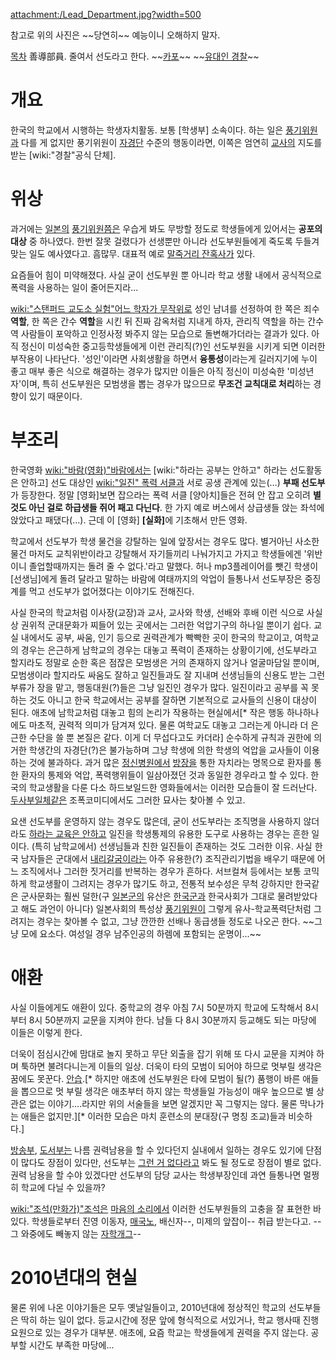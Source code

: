attachment:/Lead_Department.jpg?width=500

참고로 위의 사진은 ~~당연히~~ 예능이니 오해하지 말자.

[[목차]]
善導部員. 줄여서 선도라고 한다.
~~[[카포]]~~
~~[[유대인 경찰]]~~

= 개요 =
한국의 학교에서 시행하는 학생자치활동. 보통 [학생부] 소속이다. 하는 일은 [[풍기위원]]과 다를 게 없지만 풍기위원이 [[자경단]] 수준의 행동이라면, 이쪽은 엄연히 [[교사]]의 지도를 받는 [wiki:"경찰"공식 단체].

= 위상 =
과거에는 [[일본]]의 [[풍기위원]]쯤은 우습게 봐도 무방할 정도로 학생들에게 있어서는 '''공포의 대상''' 중 하나였다. 한번 잘못 걸렸다가 선생뿐만 아니라 선도부원들에게 죽도록 두들겨맞는 일도 예사였다고. 흠많무. 대표적 예로 [[말죽거리 잔혹사]]가 있다.

요즘들어 힘이 미약해졌다. 사실 굳이 선도부원 뿐 아니라 학교 생활 내에서 공식적으로 폭력을 사용하는 일이 줄어든지라...

[[wiki:"스탠퍼드 교도소 실험"어느 학자가 무작위로]] 성인 남녀를 선정하여 한 쪽은 죄수 '''역할''', 한 쪽은 간수 '''역할'''을 시킨 뒤 진짜 감옥처럼 지내게 하자, 관리직 역할을 하는 간수역 사람들이 포악하고 인정사정 봐주지 않는 모습으로 돌변해가더라는 결과가 있다. 아직 정신이 미성숙한 중고등학생들에게 이런 관리직(?)인 선도부원을 시키게 되면 이러한 부작용이 나타난다. '성인'이라면 사회생활을 하면서 '''융통성'''이라는게 길러지기에 누이 좋고 매부 좋은 식으로 해결하는 경우가 많지만 이들은 아직 정신이 미성숙한 '미성년자'이며, 특히 선도부원은 모범생을 뽑는 경우가 많으므로 '''무조건 교칙대로 처리'''하는 경향이 있기 때문이다.

= 부조리 =
한국영화 [[wiki:"바람(영화)"바람]]에서는 [wiki:"하라는 공부는 안하고" 하라는 선도활동은 안하고] 선도 대상인 [[wiki:"일진" 폭력 서클]]과 서로 공생 관계에 있는(…) '''부패 선도부'''가 등장한다. 정말 [영화]보면 잡으라는 폭력 서클 [양아치]들은 전혀 안 잡고 오히려 '''별 것도 아닌 걸로 하급생들 쥐어 패고 다닌다'''. 한 가지 예로 버스에서 상급생들 앉는 좌석에 앉았다고 패댔다(…). 근데 이 [영화] '''[실화]'''에 기초해서 만든 영화.

학교에서 선도부가 학생 물건을 강탈하는 일에 앞장서는 경우도 많다. 별거아닌 사소한 물건 마저도 교칙위반이라고 강탈해서 자기들끼리 나눠가지고 가지고 학생들에겐 '위반이니 졸업할때까지는 돌려 줄 수 없다.'라고 말했다. 허나 mp3플레이어를 뺏긴 학생이 [선생님]에게 돌려 달라고 말하는 바람에 여태까지의 악업이 들통나서 선도부장은 중징계를 먹고 선도부가 없어졌다는 이야기도 전해진다.

사실 한국의 학교처럼 이사장(교장)과 교사, 교사와 학생,  선배와 후배 이런 식으로 사실상 권위적 군대문화가 찌들어 있는 곳에서는 그러한 억압기구의 하나일 뿐이기 쉽다. 교실 내에서도 공부, 싸움, 인기 등으로 권력관계가 빡빡한 곳이 한국의 학교이고, 여학교의 경우는 은근하게 남학교의 경우는 대놓고 폭력이 존재하는 상황이기에, 선도부라고 할지라도 정말로 순한 혹은 점잖은 모범생은 거의 존재하지 않거나 얼굴마담일 뿐이며, 모범생이라 할지라도 싸움도 잘하고 일진들과도 잘 지내며 선생님들의 신용도 받는 그런 부류가 장을 맡고, 행동대원(?)들은 그냥 일진인 경우가 많다. 일진이라고 공부를 꼭 못하는 것도 아니고 한국 학교에서는 공부를 잘하면 기본적으로 교사들의 신용이 대상이 된다. 애초에 남학교처럼 대놓고 힘의 논리가 작용하는 현실에서[* 작은 행동 하나하나에도 마초적, 권력적 의미가 담겨져 있다. 물론 여학교도 대놓고 그러는게 아니라 더 은근한 수단을 쓸 뿐 본질은 같다. 이게 더 무섭다고도 카더라] 순수하게 규칙과 권한에 의거한 학생간의 자경단(?)은 불가능하며 그냥 학생에 의한 학생의 억압을 교사들이 이용하는 것에 불과하다. 과거 많은 [[정신병원]]에서 [[방장]]을 통한 자치라는 명목으로 환자를 통한 환자의 통제와 억압, 폭력행위들이 일삼아졌던 것과 동일한 경우라고 할 수 있다. 한국의 학교생활을 다룬 다소 하드보일드한 영화들에서는 이러한 모습들이 잘 드러난다. [[두사부일체]]같은 조폭코미디에서도 그러한 묘사는 찾아볼 수 있고.

요샌 선도부를 운영하지 않는 경우도 많은데, 굳이 선도부라는 조직명을 사용하지 않더라도 [[하라는 공부는 안하고|하라는 교육은 안하고]] 일진을 학생통제의 유용한 도구로 사용하는 경우는 흔한 일이다. (특히 남학교에서) 선생님들과 친한 일진들이 존재하는 것도 그러한 이유. 사실 한국 남자들은 군대에서 [[내리갈굼]]이라는 아주 유용한(?) 조직관리기법을 배우기 때문에 어느 조직에서나 그러한 짓거리를 반복하는 경우가 흔하다. 서브컬쳐 등에서는 보통 코믹하게 학교생활이 그려지는 경우가 많기도 하고, 전통적 보수성은 무척 강하지만 한국같은 군사문화는 훨씬 덜한(구 [[일본군]]의 유산은 [[한국군]]과 한국사회가 그대로 물려받았다고 해도 과언이 아니다) 일본사회의 특성상 [[풍기위원]]이 그렇게 유사-학교폭력단처럼 그려지는 경우는 찾아볼 수 없고, 그냥 깐깐한 선배나 동급생들 정도로 나오곤 한다. ~~그냥 모에 요소다. 여성일 경우 남주인공의 하렘에 포함되는 운명이...~~

= 애환 =
사실 이들에게도 애환이 있다. 중학교의 경우 아침 7시 50분까지 학교에 도착해서 8시부터 8시 50분까지 교문을 지켜야 한다. 남들 다 8시 30분까지 등교해도 되는 마당에 이들은 이렇게 한다.

더욱이 점심시간에 맘대로 놀지 못하고 무단 외출을 잡기 위해 또 다시 교문을 지켜야 하며 툭하면 불려다니는게 이들의 일상. 더욱이 타의 모범이 되어야 하므로 멋부릴 생각은 꿈에도 못꾼다. [[안습]].[* 하지만 애초에 선도부원은 타에 모범이 될(?) 품행이 바른 애들을 뽑으므로 멋 부릴 생각은 애초부터 하지 않는 학생들일 가능성이 매우 높으므로 별 상관은 없는 이야기....라지만 위의 서술들을 보면 알겠지만 꼭 그렇지는 않다. 물론 막나가는 애들은 없지만.][* 이러한 모습은 마치 훈련소의 분대장(구 명칭 조교)들과 비슷하다.]

[[방송부]], [[도서부]]는 나름 권력남용을 할 수 있다던지 실내에서 일하는 경우도 있기에 단점이 많다도 장점이 있다만, 선도부는 [[그런 거 없다]]라고 봐도 될 정도로 장점이 별로 없다. 권력 남용을 할 수야 있겠다만 선도부의 담당 교사는 학생부장인데 과연 들통나면 멀쩡히 학교에 다닐 수 있을까? 

[[wiki:"조석(만화가)"조석]]은 [[마음의 소리]]에서 이러한 선도부원들의 고충을 잘 표현한 바 있다. 학생들로부터 진영 이동자, [[매국노]], 배신자--, 미제의 앞잡이-- 취급 받는다고. --그 와중에도 빼놓지 않는 [[자학]]개그--

= '''2010년대의 현실''' =
물론 위에 나온 이야기들은 모두 옛날일들이고, 2010년대에 정상적인 학교의 선도부들은 딱히 하는 일이 없다. 등교시간에 정문 앞에 형식적으로 서있거나, 학교 행사때 진행요원으로 있는 경우가 대부분. 애초에, 요즘 학교는 학생들에게 권력을 주지 않는다. 공부할 시간도 부족한 마당에...
